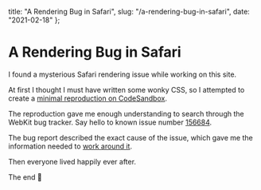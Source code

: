   title: "A Rendering Bug in Safari",
  slug: "/a-rendering-bug-in-safari",
  date: "2021-02-18"
};

# A Rendering Bug in Safari

I found a mysterious Safari rendering issue while working on this site.

At first I thought I must have written some wonky CSS, so I attempted to create a [minimal reproduction on CodeSandbox](https://kh4qf.csb.app).

The reproduction gave me enough understanding to search through the WebKit bug tracker. Say hello to known issue number [156684](https://bugs.webkit.org/show_bug.cgi?id=156684).

The bug report described the exact cause of the issue, which gave me the information needed to [work around it](https://github.com/m-allanson/garden/pull/1).

Then everyone lived happily ever after.

The end 🎉
